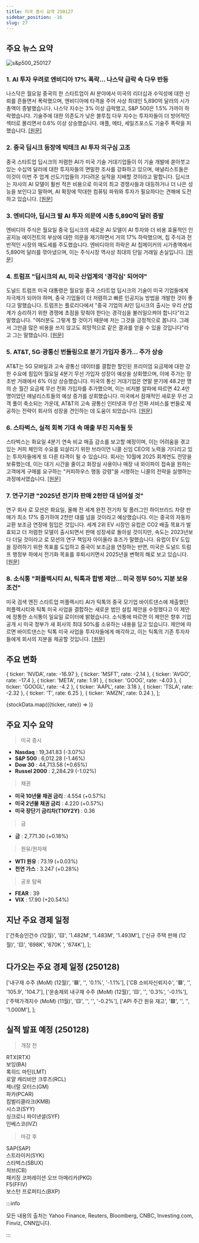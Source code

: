 ```yaml
---
title: 미국 증시 요약 250127
sidebar_position: -16
slug: 27
---
```


## 주요 뉴스 요약

![s&p500_250127](/map/250127.png)

### 1. **AI 투자 우려로 엔비디아 17% 폭락... 나스닥 급락 속 다우 반등**

나스닥은 월요일 중국의 한 스타트업이 AI 분야에서 미국의 리더십과 수익성에 대한 신뢰를 흔들면서 폭락했으며, 엔비디아에 타격을 주어 사상 최대인 5,890억 달러의 시가총액이 증발했습니다. 나스닥 지수는 3% 이상 급락했고, S&P 500은 1.5% 가까이 하락했습니다. 기술주에 대한 의존도가 낮은 블루칩 다우 지수는 투자자들이 더 방어적인 섹터로 몰리면서 0.6% 이상 상승했습니다. 애플, 메타, 세일즈포스도 기술주 폭락을 피했습니다. [[원문]](https://finance.yahoo.com/news/live/stock-market-today-nasdaq-clobbered-nvidia-sinks-17-while-dow-stages-comeback-as-ai-fears-shake-markets-210101592.html)

### 2. **중국 딥시크 등장에 빅테크 AI 투자 의구심 고조**

중국 스타트업 딥시크의 저렴한 AI가 미국 기술 거대기업들이 이 기술 개발에 쏟아붓고 있는 수십억 달러에 대한 투자자들의 면밀한 조사를 강화하고 있으며, 애널리스트들은 이것이 이번 주 업계 선도기업들의 기다려온 실적을 지배할 것이라고 말합니다. 딥시크는 자사의 AI 모델이 훨씬 적은 비용으로 미국의 최고 경쟁사들과 대등하거나 더 나은 성능을 보인다고 말하며, AI 확장에 막대한 컴퓨팅 파워와 투자가 필요하다는 견해에 도전하고 있습니다. [[원문]](https://www.reuters.com/technology/artificial-intelligence/big-tech-faces-heat-chinas-deepseek-sows-doubts-billion-dollar-spending-2025-01-27/)

### 3. **엔비디아, 딥시크 발 AI 투자 의문에 시총 5,890억 달러 증발**

엔비디아 주식은 월요일 중국 딥시크의 새로운 AI 모델이 AI 투자와 더 비용 효율적인 인공지능 에이전트의 부상에 대한 의문을 제기하면서 거의 17% 하락했으며, 칩 주식과 전반적인 시장의 매도세를 주도했습니다. 엔비디아의 하락은 AI 칩메이커의 시가총액에서 5,890억 달러를 깎아냈으며, 이는 주식시장 역사상 최대의 단일 거래일 손실입니다. [[원문]](https://finance.yahoo.com/news/nvidia-stock-plummets-loses-record-589-billion-as-deepseek-prompts-questions-over-ai-spending-135105824.html)

### 4. **트럼프 "딥시크의 AI, 미국 산업계의 '경각심' 되어야"**

도널드 트럼프 미국 대통령은 월요일 중국 스타트업 딥시크의 기술이 미국 기업들에게 자극제가 되어야 하며, 중국 기업들이 더 저렴하고 빠른 인공지능 방법을 개발한 것이 좋다고 말했습니다. 트럼프는 플로리다에서 "중국 기업의 AI인 딥시크의 출시는 우리 산업계가 승리하기 위한 경쟁에 초점을 맞춰야 한다는 경각심을 불러일으켜야 합니다"라고 말했습니다. "여러분도 그렇게 할 것이기 때문에 저는 그것을 긍정적으로 봅니다. 그래서 그만큼 많은 비용을 쓰지 않고도 희망적으로 같은 결과를 얻을 수 있을 것입니다"라고 그는 말했습니다. [[원문]](https://www.reuters.com/world/us/trump-deepseeks-ai-should-be-wakeup-call-us-industry-2025-01-27/)

### 5. **AT&T, 5G·광통신 번들링으로 분기 가입자 증가... 주가 상승**

AT&T는 5G 모바일과 고속 광통신 데이터를 결합한 할인된 프리미엄 요금제에 대한 강한 수요에 힘입어 월요일 4분기 무선 가입자 성장이 예상을 상회했으며, 이에 주가는 장 초반 거래에서 6% 이상 상승했습니다. 미국의 통신 거대기업은 연말 분기에 48.2만 명의 순 월간 요금제 무선 전화 가입자를 추가했으며, 이는 비저블 알파에 따르면 42.4만 명이었던 애널리스트들의 예상 증가를 상회했습니다. 미국에서 잠재적인 새로운 무선 고객 풀이 축소되는 가운데, AT&T의 고속 광통신 인터넷과 무선 전화 서비스를 번들로 제공하는 전략이 회사의 성장을 견인하는 데 도움이 되었습니다. [[원문]](https://www.reuters.com/business/media-telecom/atts-bundled-5g-fiber-plans-boost-holiday-quarter-subscriptions-2025-01-27/)

### 6. **스타벅스, 실적 회복 기대 속 매출 부진 지속될 듯**

스타벅스는 화요일 4분기 연속 비교 매출 감소를 보고할 예정이며, 이는 어려움을 겪고 있는 커피 체인의 수요를 되살리기 위한 브라이언 니콜 신임 CEO의 노력을 기다리고 있는 투자자들에게 또 다른 타격이 될 수 있습니다. 회사는 10월에 2025 회계연도 전망을 보류했는데, 이는 대기 시간을 줄이고 화장실 사용이나 매장 내 와이파이 접속을 원하는 고객에게 구매를 요구하는 "커피하우스 행동 강령"을 시행하는 니콜의 전략을 실행하는 과정에서였습니다. [[원문]](https://www.reuters.com/business/retail-consumer/starbucks-sales-set-drop-again-investors-wait-turnaround-2025-01-27/)

### 7. **연구기관 "2025년 전기차 판매 2천만 대 넘어설 것"**

연구 회사 로 모션은 화요일, 올해 전 세계 완전 전기차 및 플러그인 하이브리드 차량 판매가 최소 17% 증가하여 2천만 대를 넘을 것이라고 예상했습니다. 이는 중국의 자동차 교환 보조금 연장에 힘입은 것입니다. 세계 2위 EV 시장인 유럽은 CO2 배출 목표가 발효되고 더 저렴한 모델이 출시되면서 판매 성장세로 돌아설 것이지만, 속도는 2023년보다 더딜 것이라고 로 모션의 연구 책임자 아이올라 휴즈가 말했습니다. 유럽이 EV 도입을 장려하기 위한 목표를 도입하고 중국이 보조금을 연장하는 반면, 미국은 도널드 트럼프 행정부 하에서 전기화 목표를 후퇴시키면서 2025년을 변혁의 해로 보고 있습니다. [[원문]](https://www.reuters.com/business/autos-transportation/ev-car-sales-top-20-million-2025-research-firm-says-2025-01-28/)

### 8. **소식통 "퍼플렉시티 AI, 틱톡과 합병 제안... 미국 정부 50% 지분 보유 조건"**

미국 검색 엔진 스타트업 퍼플렉시티 AI가 틱톡의 중국 모기업 바이트댄스에 제출했던 퍼플렉시티와 틱톡 미국 사업을 결합하는 새로운 법인 설립 제안을 수정했다고 이 제안에 정통한 소식통이 일요일 로이터에 밝혔습니다. 소식통에 따르면 이 제안은 향후 기업공개 시 미국 정부가 새 회사의 최대 50%를 소유하는 내용을 담고 있습니다. 제안에 따르면 바이트댄스는 틱톡 미국 사업을 투자자들에게 매각하고, 이는 틱톡의 기존 투자자들에게 회사의 지분을 제공할 것입니다. [[원문]](https://www.reuters.com/markets/deals/perplexity-ai-revises-tiktok-merger-proposal-that-could-give-us-government-50-2025-01-26/)

## 주요 변화

  { ticker: 'NVDA', rate: -16.97 },
  { ticker: 'MSFT', rate: -2.14 },
  { ticker: 'AVGO', rate: -17.4 },
  { ticker: 'META', rate: 1.91 },
  { ticker: 'GOOG', rate: -4.03 },
  { ticker: 'GOOGL', rate: -4.2 },
  { ticker: 'AAPL', rate: 3.18 },
  { ticker: 'TSLA', rate: -2.32 },
  { ticker: 'T', rate: 6.25 },
  { ticker: 'AMZN', rate: 0.24 },
];

{stockData.map(({ticker, rate}) => <StockCardMini key={ticker} ticker={ticker} rate={rate}></StockCardMini>)}

## 주요 지수 요약

> 미국 증시

- **Nasdaq** : 19,341.83 (-3.07%)
- **S&P 500** : 6,012.28 (-1.46%)
- **Dow 30** : 44,713.58 (+0.65%)
- **Russel 2000** : 2,284.29 (-1.02%)

> 채권

- **미국 10년물 채권 금리** : 4.554 (+0.57%)
- **미국 2년물 채권 금리** : 4.220 (+0.57%)
- **미국 장단기 금리차(T10Y2Y)** : 0.36

> 금

- **금** : 2,771.30 (+0.18%)

> 원유/원자재

- **WTI 원유** : 73.19 (+0.03%)
- **천연 가스** : 3.247 (+0.28%)

> 공포 탐욕

- **FEAR** : 39
- **VIX** : 17.90 (+20.54%)

## 지난 주요 경제 일정

  ['건축승인건수 (12월)', '🟨', '1.482M', '1.483M', '1.493M'],
  ['신규 주택 판매 (12월)', '🟨', '698K', '670K ', '674K'],
];

<EconomicCalendar data={eventsData} />

## 다가오는 주요 경제 일정 (250128)

  ['내구재 수주 (MoM) (12월)', '🟥', '', '0.1%', '-1.1%'],
  ['CB 소비자신뢰지수', '🟥', '', '105.9', '104.7'],
  ['운송제외 내구재 수주 (MoM) (12월)', '🟨', '', '0.3%', '-0.1%'],
  ['주택가격지수 (MoM) (11월)', '🟨', '', '', '-0.2%'],
  ['API 주간 원유 재고', '🟩', '', '', '1.000M'],
];

<EconomicCalendar data={nextEventsData} />

## 실적 발표 예정 (250128)

> 개장 전

RTX(RTX)  
보잉(BA)  
록히드 마틴(LMT)  
로얄 캐리비안 크루즈(RCL)  
제너럴 모터스(GM)  
파카(PCAR)  
킴벌리클라크(KMB)  
시스코(SYY)  
싱크로니 파이낸셜(SYF)  
인베스코(IVZ)

> 마감 후

SAP(SAP)  
스트라이커(SYK)  
스타벅스(SBUX)  
처브(CB)  
패키징 코퍼레이션 오브 아메리카(PKG)  
F5(FFIV)  
보스턴 프로퍼티스(BXP)

:::info

모든 내용의 출처는 Yahoo Finance, Reuters, Bloomberg, CNBC, Investing.com, Finviz, CNN입니다.

:::
